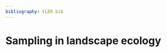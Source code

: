 ```yaml
---
bibliography: CLER.bib
---
```


<!-- Person responsible: Bosch -->

# Sampling in landscape ecology
